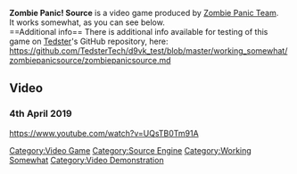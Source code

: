 <strong>Zombie Panic! Source</strong> is a video game produced by [[Zombie Panic Team]].
<br />
It works somewhat, as you can see below.
<br />
==Additional info==
There is additional info available for testing of this game on [[User:Tedster|Tedster]]'s GitHub repository, here:
<br />
https://github.com/TedsterTech/d9vk_test/blob/master/working_somewhat/zombiepanicsource/zombiepanicsource.md

==Video==
===4th April 2019===
<youtube>https://www.youtube.com/watch?v=UQsTB0Tm91A</youtube>

[[Category:Video Game]]
[[Category:Source Engine]]
[[Category:Working Somewhat]]
[[Category:Video Demonstration]]
